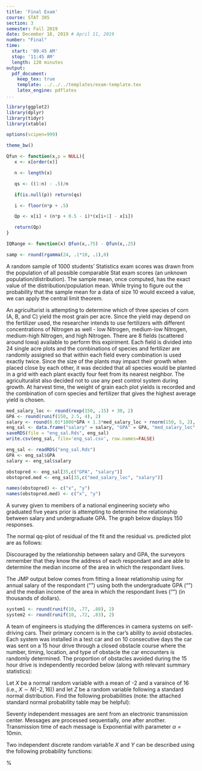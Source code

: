 ```yaml
---
title: 'Final Exam'
course: STAT 305
section: 3
semester: Fall 2019
date: December 18, 2019 # April 11, 2019
number: "Final"
time:
  start: '09:45 AM'
  stop: '11:45 AM'
  length: 120 minutes
output:
  pdf_document:
    keep_tex: true
    template: ../../../templates/exam-template.tex
    latex_engine: pdflatex
...
```


```r
library(ggplot2)
library(dplyr)
library(tidyr)
library(xtable)

options(scipen=999)

theme_bw()

Qfun <- function(x,p = NULL){
   x <- x[order(x)]

   n <- length(x)

   qs <- ((1:n) - .5)/n

   if(is.null(p)) return(qs)

   i <- floor(n*p + .5)

   Qp <- x[i] + (n*p + 0.5 - i)*(x[i+1] - x[i])

   return(Qp)
}

IQRange <- function(x) Qfun(x,.75) - Qfun(x,.25)

samp <- round(rgamma(24, .1*10, .1),0)
```

\question[2]
A random sample of 1000 students' Statistics exam scores was drawn from the population of all possible comparable Stat exam scores (an unknown population/distribution). The sample mean, once computed, has the exact value of the distribution/population mean.
\begin{oneparchoices}
\choice True
\choice False
\end{oneparchoices}
\vspace{0.5cm}

\question[2]
While trying to figure out the probability that the sample mean for a data of size 10 would exceed a value, we can apply the central limit theorem.
\begin{oneparchoices}
\choice True
\choice False
\end{oneparchoices}
\vspace{0.5cm}

\question
An agriculturist is attempting to determine which of three species of corn (A, B, and C) yield the most grain per acre.
Since the yield may depend on the fertilizer used, the researcher intends to use fertilizers with different concentrations of Nitrogen as well - low Nitrogen, medium-low Nitrogen, medium-high Nitrogen, and high Nitrogen.
There are 8 fields (scattered around Iowa) available to perform this expiriment. 
Each field is divided into 24 single acre plots and the combinations of species and fertilizer are randomly assigned so that within each field every combination is used exactly twice. 
Since the size of the plants may impact their growth when placed close by each other, it was decided that all species would be planted in a grid with each plant exactly four feet from its nearest neighbor.
The agriculturalist also decided not to use any pest control system during growth.
At harvest time, the weight of grain each plot yields is recorded and the combination of corn species and fertilizer that gives the highest average yield is chosen.

\qparts{
\part[2] Explain why this is an experiment and not an observational study. \vspace{2cm}
\part Identify each of the following and describe them as numeric (in which case, identify whether it is continuous or discrete) or categorcial (in which case list the possible levels). \vspace{1cm}
\begin{subparts}
   \subpart[2] Identify the response variable(s): \vspace{2cm}
   \subpart[2] Identify the experimental variable(s): \vspace{2cm}
   \subpart[2] Blocking variable(s): \vspace{2cm}
\end{subparts}
\part[2] Identify two controlled variables used in this process. \vspace{2cm}
}

\newpage
\question
```r
med_salary_loc <- round(rexp(150, .15) + 30, 2)
GPA <- round(runif(150, 2.5, 4), 2)
salary <- round(0.01*1000*GPA + 1.3*med_salary_loc + rnorm(150, 5, 2), 2)
eng_sal <- data.frame("salary" = salary, "GPA" = GPA, "med_salary_loc" = med_salary_loc)
saveRDS(file = "eng_sal.Rds", eng_sal)
write.csv(eng_sal, file='eng_sal.csv', row.names=FALSE)

eng_sal <- readRDS("eng_sal.Rds")
GPA <- eng_sal$GPA
salary <- eng_sal$salary

obstopred <- eng_sal[35,c("GPA", "salary")]
obstopred.med <- eng_sal[35,c("med_salary_loc", "salary")]

names(obstopred) <- c("x", "y")
names(obstopred.med) <- c("x", "y")
```

A survey given to members of a national engineering society who graduated five years prior is attempting to determine the relationship between salary and undergraduate GPA.
The graph below displays 150 responses.

\begin{center}
```r
p1<-ggplot(data = eng_sal, aes(x = GPA, y = salary)) + geom_point() + theme_bw() + xlab('GPA') + ylab('Salary (in thousands of dollars)')+ggtitle(subtitle = "Scatter plot of salary against GPA", label = "")

p2<-ggplot(data = eng_sal, aes(x = med_salary_loc, y = salary)) + geom_point() + theme_bw() + xlab('Median Salary Income') + ylab('Salary (in thousands of dollars)')+ggtitle(subtitle = "Scatter plot of salary against Median Salary Income", label = "")
gridExtra::grid.arrange(p1, p2, nrow=1, bottom="scatter plot of salary vs. experimental variables")
```
\end{center}

The normal qq-plot of residual of the fit and the residual vs. predicted plot are as follows:

\vspace{0.5cm}
\centerline{\includegraphics[scale=0.8]{salary_res}\includegraphics[scale=0.8]{salary_q}}
\captionof{figure}{Residual vs. predicted variables (the left) and Normal quantile plot (the right)}

\vspace{0.5cm}


\newpage
Discouraged by the relationship between salary and GPA, the surveyors remember that they know the address of each respondant and are able to determine the median income of the area in which the respondant lives. 

The JMP output below comes from fitting a linear relationship using for annual salary of the respondant ("\verb!salary!") using both the undergraduate GPA ("\verb!GPA!") and the median income of the area in which the respondant lives ("\verb!med_salary_loc!") (in thousands of dollars).

\vspace{0.3cm}
\centerline{\includegraphics[scale=1]{salary_fit}}
\vspace{0.3cm}

\qparts{

\part[2] Looking at the two plots on the \textbf{bottom of page 2} (Residual vs. predicted variables () and Normal quantile plot), are the assumptions of the regression model met?\vspace{4cm}

\part[3] Using the JMP output, write the equation of the fitted multivariate linear relationship between GPA, median salary income  and salary 

\hfill \fbox{ \textcolor[rgb]{1.00,1.00,1.00}{$\bigcap$} \hskip -0.4cm $\hat y =$ \hspace{10cm}}
\vspace{3cm}
\newpage
\part[3] Using this fitted multivariate linear relationship, what do we suppose the salary would be for an engineer with a undergraduate GPA of `r eng_sal[43, "GPA"]` living in a location with a median income of `r eng_sal[43, 'med_salary_loc']` thousand dollars?

\hfill \fbox{ \textcolor[rgb]{1.00,1.00,1.00}{$\bigcap$} \hskip -0.4cm $\hat y =$ \hspace{10cm}}
\vspace{3cm}
\part[3] The actual salary of one engineer surveyed with a undergraduate GPA of `r eng_sal[43, "GPA"]` living in a location with a median income of \$`r prettyNum(1000*eng_sal[43, 'med_salary_loc'], big.mark=',')` was \$`r prettyNum(1000*eng_sal[43, 'salary'], big.mark=',')`.  What is the residual for this specific engineer's actual salary using the fitted multivariate linear relationship? 
\hfill \fbox{ \textcolor[rgb]{1.00,1.00,1.00}{$\bigcap$} \hskip -0.4cm $\text e =$ \hspace{2cm}}
\vspace{4cm}
\part[4] For the linear relationship, find \(r\), the sample correlation coeffecient and \(R^2\), the coeffecient of determination.
\hfill \fbox{ \textcolor[rgb]{1.00,1.00,1.00}{$\bigcap$} \hskip -0.4cm $r=$ \hspace{2cm}}

\hfill \fbox{ \textcolor[rgb]{1.00,1.00,1.00}{$\bigcap$} \hskip -0.4cm $R^2=$ \hspace{2cm}}


\vspace{3cm}
\part[3] For your response for \(R^2\) in previous part, provide an interpretation.\vspace{3cm}
\part[3] Provide an estimate for $\sigma^2$. 
\hfill \fbox{ \textcolor[rgb]{1.00,1.00,1.00}{$\bigcap$} \hskip -0.4cm $\hat\sigma^2 = s_{SF}^2=$ \hspace{2cm}}
\vspace{2cm}
\newpage
\part[3] Provide an estimate for the \emph{variance} of the coefficient of \emph{GPA}. 
\hfill \fbox{ \textcolor[rgb]{1.00,1.00,1.00}{$\bigcap$} \hskip -0.4cm $\text{Var}(b_1) =$ \hspace{2cm}}
\vspace{3cm}
\part[5] Calculate and intepret the $95\%$ two-sided confidence interval for the coefficient of \emph{GPA}. 
\hfill \fbox{ \textcolor[rgb]{1.00,1.00,1.00}{$\bigcap$} \hskip -0.4cm $(\hspace{3cm},\hspace{3cm} )$ }
\vspace{6cm}

\part[10] Conduct a formal hypothesis test at the $\alpha = 0.05$ significance level to determine if there is significance relationship between salary (y) and  \emph{median salary income} $(x_1)$, holding GPA constant. \\
\emph{Note: Write down all six steps for full credit.}
}

\newpage
\text{You may use this blank space for completing the steps of hypothesis test}\vspace{8cm}



\question 
```r
system1 <- round(runif(10, .77, .88), 2)
system2 <- round(runif(10, .72, .83), 2)
```
A team of engineers is studying the differences in camera systems on self-driving cars. Their primary concern is in the car's ability to avoid obstacles. 
Each system was installed in a test car and on 10 consecutive days the car was sent on a 15 hour drive through a closed obstacle course where the number, timing, location, and type of obstacle the car encounters is randomly determined.
The proportion of obstacles avoided during the 15 hour drive is independently recorded below (along with relevant summary statistics):
\begin{itemize}
\item System 1: `r system1` (with $\bar{x_1} = `r round(mean(system1), 2)`, s_1^2 = `r round(var(system1), 4)`$)
\item System 2: `r system2` (with $\bar{x_2} = `r round(mean(system2), 2)`, s_2^2 = `r round(var(system2), 4)`$)
\end{itemize}
\emph{Note: there are 10 sample data of each system. i.e $n_1= n_2= 10$}
\vspace{.3cm}
\qparts{
\part[5] Provide a 95\% confidence interval for the mean proportion of obstacles avoided on the course using System 1.
\hfill \fbox{ \textcolor[rgb]{1.00,1.00,1.00}{$\bigcap$} \hskip -0.4cm $(\hspace{3cm},\hspace{3cm} )$ }
\vspace{4cm}
\part[5] Provide a one-sided 95\% lower bound confidence interval for the mean proportion of obstacles avoided on the course using System 2. 
\hfill \fbox{ \textcolor[rgb]{1.00,1.00,1.00}{$\bigcap$} \hskip -0.4cm $(\hspace{3cm},\hspace{3cm} )$ }
\vspace{3cm}
\newpage
\part[10] Assuming that the proportion of obstacles avoided is roughly normally distributed and that the both systems have the same variance in proportion of obstacles avoided, conduct a hypothesis test at the $\alpha = 0.05$ significance level for the claim that the true mean of the obstackes avoided of the two systems are significantly different.\\
\emph{Note: Write down all six steps for full credit.}
 \vspace{4cm} 
}

\newpage
\question
Let $X$ be a normal random variable with a mean of -2 and a varaince of 16 (i.e., $X \sim N(-2, 16)$) and let $Z$ be a random variable following a standard normal distribution.
Find the following probabilities (note: the attached standard normal probability table may be helpful):

\qparts{
\part[2] $P(Z \le 1.0)$ \vspace{3cm}
\part[2] $P(|Z| \le 2.5)$ \vspace{3cm}
\part[2] $P(-8 \le X < 1)$ \vspace{4cm}
\part[3] $P(|X| \ge 4)$ \vspace{4cm}
\part[5] find c such that $P(|X| \le c)= 0.95$\vspace{8cm}
}

 \question
Seventy independent messages are sent from an electronic transmission center.  Messages are processed sequentially, one after another.  Transmission time of each message is Exponential with parameter $\alpha = 10$min.  
\qparts{
\part[3] what are the expected value and variance of the sample mean of all 70 messages? 

\hfill \fbox{ \textcolor[rgb]{1.00,1.00,1.00}{$\bigcap$} \hskip-0.4cm $\text{E}(\overline{X}) =$ \hspace{2.35cm}}

\hfill \fbox{ \textcolor[rgb]{1.00,1.00,1.00}{$\bigcap$} \hskip-0.4cm $\text{Var}(\overline{X}) =$ \hspace{2cm}}
\vspace{4cm}

\part[4] Find the probability that the average of all 70 messages are transmitted in less than 8 minutes. 
\hfill \fbox{ \textcolor[rgb]{1.00,1.00,1.00}{$\bigcap$} \hskip-0.4cm $\text{p} =$ \hspace{2cm}}
\vspace{4cm}
}



\newpage

\question
 Two independent discrete random variab1e $X$ and  $Y$ can be described using the following probability functions:

\begin{table}[ht]
\begin{minipage}[b]{0.5\linewidth}\centering
\begin{tabular}{c|cccc}
%\hline
$x$ &$-1$& 0&1&2\\
\hline
$f_X(x)$ & 0.2&0.3 & 0.3&0.2\\
%\hline
\end{tabular}
\end{minipage}
\hspace{0.5cm}
\begin{minipage}[b]{0.5\linewidth}
\centering
\begin{tabular}{c|cccc}
%\hline
$y$ &1& 2&3&4\\
\hline
$f_Y(y)$ & 0.3&0.2 & 0.2&0.3\\
%\hline
\end{tabular}
\end{minipage}
\end{table}
%

\qparts{
\part[4] Find the means and standard deviations for $X$ and $Y$
respectively.

\vskip 8cm

 \hfill
\fbox{ \textcolor[rgb]{1.00,1.00,1.00}{$\bigcap$} \hskip -0.4cm
$\mu_X$ = \hspace{2cm} $\sigma_X=$\hspace{2cm}}

 \hfill
\fbox{ \textcolor[rgb]{1.00,1.00,1.00}{$\bigcap$} \hskip -0.4cm
$\mu_Y$ = \hspace{2cm} $\sigma_Y=$\hspace{2cm}}

\part[2] Find  the mean and standard deviation
for the random variable $2X - 3Y + 5$.

\vskip 3cm

 \hfill
\fbox{ \textcolor[rgb]{1.00,1.00,1.00}{$\bigcap$} \hskip -0.4cm mean
= \hspace{2cm} s.d=\hspace{2cm}}
}


